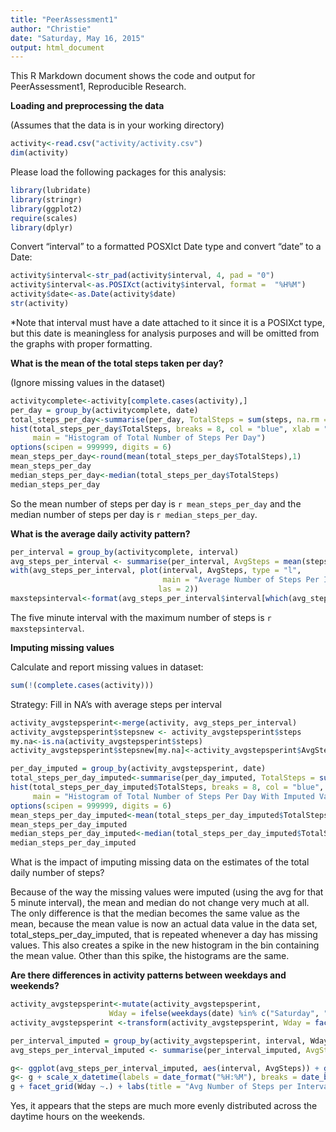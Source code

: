 ```yaml
---
title: "PeerAssessment1"
author: "Christie"
date: "Saturday, May 16, 2015"
output: html_document
---
```

This R Markdown document shows the code and output for PeerAssessment1, Reproducible Research.

**Loading and preprocessing the data**

(Assumes that the data is in your working directory)

```r
activity<-read.csv("activity/activity.csv")
dim(activity)
```

Please load the following packages for this analysis:

```r
library(lubridate)
library(stringr)
library(ggplot2)
require(scales)
library(dplyr)
```

Convert "interval" to a formatted POSXIct Date type and convert "date" to a Date:

```r
activity$interval<-str_pad(activity$interval, 4, pad = "0")
activity$interval<-as.POSIXct(activity$interval, format =  "%H%M")
activity$date<-as.Date(activity$date)
str(activity)
```
*Note that interval must have a date attached to it since it is a POSIXct type, but this date is meaningless for analysis purposes and will be omitted from the graphs with proper formatting.


**What is the mean of the total steps taken per day?**

(Ignore missing values in the dataset)

```r
activitycomplete<-activity[complete.cases(activity),]
per_day = group_by(activitycomplete, date)
total_steps_per_day<-summarise(per_day, TotalSteps = sum(steps, na.rm = TRUE))
hist(total_steps_per_day$TotalSteps, breaks = 8, col = "blue", xlab = "Total Steps", 
     main = "Histogram of Total Number of Steps Per Day")
options(scipen = 999999, digits = 6)
mean_steps_per_day<-round(mean(total_steps_per_day$TotalSteps),1)
mean_steps_per_day
median_steps_per_day<-median(total_steps_per_day$TotalSteps)
median_steps_per_day
```

So the mean number of steps per day is `r mean_steps_per_day` and the median number of steps per day is `r median_steps_per_day`. 

**What is the average daily activity pattern?**

```r
per_interval = group_by(activitycomplete, interval)
avg_steps_per_interval <- summarise(per_interval, AvgSteps = mean(steps, na.rm = TRUE))
with(avg_steps_per_interval, plot(interval, AvgSteps, type = "l", 
                                  main = "Average Number of Steps Per Interval", 
                                 las = 2))
maxstepsinterval<-format(avg_steps_per_interval$interval[which(avg_steps_per_interval$AvgSteps == max(avg_steps_per_interval$AvgSteps))], "%H:%M")
```

The five minute interval with the maximum number of steps is `r maxstepsinterval`. 

**Imputing missing values**

Calculate and report missing values in dataset:

```r
sum(!(complete.cases(activity)))
```

Strategy: Fill in  NA's with average steps per interval

```r
activity_avgstepsperint<-merge(activity, avg_steps_per_interval)
activity_avgstepsperint$stepsnew <- activity_avgstepsperint$steps
my.na<-is.na(activity_avgstepsperint$steps)
activity_avgstepsperint$stepsnew[my.na]<-activity_avgstepsperint$AvgSteps[my.na]

per_day_imputed = group_by(activity_avgstepsperint, date)
total_steps_per_day_imputed<-summarise(per_day_imputed, TotalSteps = sum(stepsnew, na.rm = TRUE))
hist(total_steps_per_day_imputed$TotalSteps, breaks = 8, col = "blue", xlab = "Total Steps", 
     main = "Histogram of Total Number of Steps Per Day With Imputed Values", ylim = c(0,30))
options(scipen = 999999, digits = 6)
mean_steps_per_day_imputed<-mean(total_steps_per_day_imputed$TotalSteps)
mean_steps_per_day_imputed
median_steps_per_day_imputed<-median(total_steps_per_day_imputed$TotalSteps)
median_steps_per_day_imputed
```

What is the impact of imputing missing data on the estimates of the total daily number of steps?

Because of the way the missing values were imputed (using the avg for that 5 minute interval), the mean and median do not change very  much at all. The only difference is that the median becomes the same value as the mean, because the mean value is now an actual data value in the data set, total_steps_per_day_imputed, that is repeated whenever a day has missing values. This also creates a spike in the new histogram in the bin containing  the mean value. Other than this spike, the histograms are the same.


**Are there differences in activity patterns between weekdays and weekends?**

```r
activity_avgstepsperint<-mutate(activity_avgstepsperint, 
                      Wday = ifelse(weekdays(date) %in% c("Saturday", "Sunday"), "weekend", "weekday" ))
activity_avgstepsperint <-transform(activity_avgstepsperint, Wday = factor(Wday))

per_interval_imputed = group_by(activity_avgstepsperint, interval, Wday)
avg_steps_per_interval_imputed <- summarise(per_interval_imputed, AvgSteps = mean(stepsnew, na.rm = TRUE))

g<- ggplot(avg_steps_per_interval_imputed, aes(interval, AvgSteps)) + geom_line() 
g<- g + scale_x_datetime(labels = date_format("%H:%M"), breaks = date_breaks("2 hour"))
g + facet_grid(Wday ~.) + labs(title = "Avg Number of Steps per Interval - Weekends vs Weekdays")
```

Yes, it appears that the steps are much more evenly distributed across the daytime hours on the weekends.